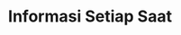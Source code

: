 ---
icon : bullhorn
iconType: "solid"
title: Informasi Setiap Saat
description: 'Informasi Publik'
---